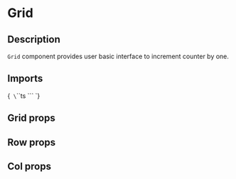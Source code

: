 
<Meta title="Layout/Grid" of={GridStories} />

# Grid

## Description

`Grid` component provides user basic interface to increment counter by one.

## Imports

<Markdown>{`
\`\`\`ts
\`\`\`
`}</Markdown>

<Primary />

## Grid props

<ArgsTable of={Grid} />

## Row props

<ArgsTable of={Row} />

## Col props

<ArgsTable of={Col} />





